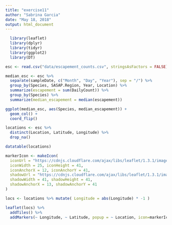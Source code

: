 ```yaml
---
title: "exercise11"
author: "Sabrina Garcia"
date: "May 18, 2018"
output: html_document
---
```


```r
  library(leaflet)
  library(dplyr)
  library(tidyr)
  library(ggplot2)
  library(DT)
```


```r
esc <- read.csv("data/escapement_counts.csv", stringsAsFactors = FALSE)
```

```r
median_esc <- esc %>% 
  separate(sampleDate, c("Month", "Day", "Year"), sep = "/") %>% 
  group_by(Species, SASAP.Region, Year, Location) %>% 
  summarize(escapement = sum(DailyCount)) %>% 
  group_by(Species) %>% 
  summarize(median_escapement = median(escapement))
```

```r
ggplot(median_esc, aes(Species, median_escapement)) +
  geom_col() +
  coord_flip()
```

```r
locations <- esc %>% 
  distinct(Location, Latitude, Longitude) %>% 
  drop_na()
```

```r
datatable(locations)
```

```r
markerIcon <- makeIcon(
  iconUrl = "https://cdnjs.cloudflare.com/ajax/libs/leaflet/1.3.1/images/marker-icon.png",
  iconWidth = 25, iconHeight = 41,
  iconAnchorX = 12, iconAnchorY = 41,
  shadowUrl = "https://cdnjs.cloudflare.com/ajax/libs/leaflet/1.3.1/images/marker-shadow.png",
  shadowWidth = 41, shadowHeight = 41,
  shadowAnchorX = 13, shadowAnchorY = 41
)
```

```r
locs <- locations %>% mutate( Longitude = abs(Longitude) * -1 )
```

```r
leaflet(locs) %>% 
  addTiles() %>% 
  addMarkers(~ Longitude, ~ Latitude, popup = ~ Location, icon=markerIcon )
```




